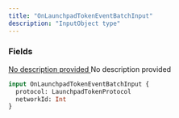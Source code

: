 ```yaml
---
title: "OnLaunchpadTokenEventBatchInput"
description: "InputObject type"
---
```


### Fields

<a href="/api-reference/types/launchpadtokenprotocol">
  <ResponseField name="protocol" type="LaunchpadTokenProtocol">
    No description provided
  </ResponseField>
</a>

<ResponseField name="networkId" type="Int">
  No description provided
</ResponseField>


```graphql OnLaunchpadTokenEventBatchInput
input OnLaunchpadTokenEventBatchInput {
  protocol: LaunchpadTokenProtocol
  networkId: Int
}
```
